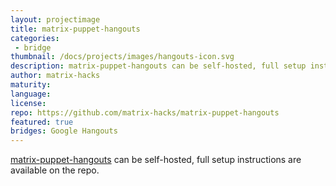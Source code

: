 ```yaml
---
layout: projectimage
title: matrix-puppet-hangouts	
categories: 
 - bridge
thumbnail: /docs/projects/images/hangouts-icon.svg
description: matrix-puppet-hangouts can be self-hosted, full setup instructions are available on the repo.
author: matrix-hacks
maturity: 
language: 
license: 
repo: https://github.com/matrix-hacks/matrix-puppet-hangouts
featured: true
bridges: Google Hangouts
---
```


[matrix-puppet-hangouts](https://github.com/matrix-hacks/matrix-puppet-hangouts) can be self-hosted, full setup instructions are
available on the repo.
